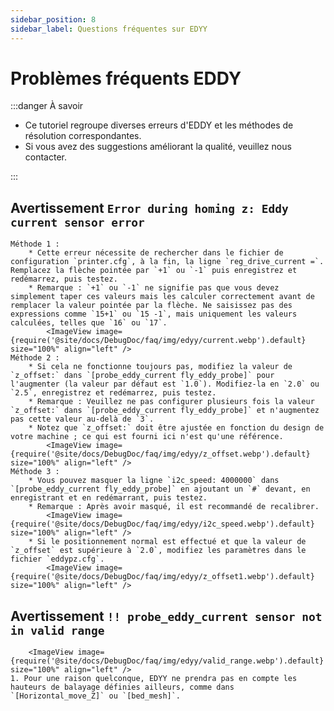 ```yaml
---
sidebar_position: 8
sidebar_label: Questions fréquentes sur EDYY
---
```


# Problèmes fréquents EDDY

:::danger À savoir

- Ce tutoriel regroupe diverses erreurs d'EDDY et les méthodes de résolution correspondantes.
- Si vous avez des suggestions améliorant la qualité, veuillez nous contacter.

:::

## Avertissement `Error during homing z: Eddy current sensor error`

    Méthode 1 :
        * Cette erreur nécessite de rechercher dans le fichier de configuration `printer.cfg`, à la fin, la ligne `reg_drive_current =`. Remplacez la flèche pointée par `+1` ou `-1` puis enregistrez et redémarrez, puis testez.
        * Remarque : `+1` ou `-1` ne signifie pas que vous devez simplement taper ces valeurs mais les calculer correctement avant de remplacer la valeur pointée par la flèche. Ne saisissez pas des expressions comme `15+1` ou `15 -1`, mais uniquement les valeurs calculées, telles que `16` ou `17`.
            <ImageView image={require('@site/docs/DebugDoc/faq/img/edyy/current.webp').default} size="100%" align="left" />
    Méthode 2 :
        * Si cela ne fonctionne toujours pas, modifiez la valeur de `z_offset:` dans `[probe_eddy_current fly_eddy_probe]` pour l'augmenter (la valeur par défaut est `1.0`). Modifiez-la en `2.0` ou `2.5`, enregistrez et redémarrez, puis testez.
        * Remarque : Veuillez ne pas configurer plusieurs fois la valeur `z_offset:` dans `[probe_eddy_current fly_eddy_probe]` et n'augmentez pas cette valeur au-delà de `3`.
        * Notez que `z_offset:` doit être ajustée en fonction du design de votre machine ; ce qui est fourni ici n'est qu'une référence.
            <ImageView image={require('@site/docs/DebugDoc/faq/img/edyy/z_offset.webp').default} size="100%" align="left" />
    Méthode 3 :
        * Vous pouvez masquer la ligne `i2c_speed: 4000000` dans `[probe_eddy_current fly_eddy_probe]` en ajoutant un `#` devant, en enregistrant et en redémarrant, puis testez.
        * Remarque : Après avoir masqué, il est recommandé de recalibrer.
            <ImageView image={require('@site/docs/DebugDoc/faq/img/edyy/i2c_speed.webp').default} size="100%" align="left" />
        * Si le positionnement normal est effectué et que la valeur de `z_offset` est supérieure à `2.0`, modifiez les paramètres dans le fichier `eddypz.cfg`.
            <ImageView image={require('@site/docs/DebugDoc/faq/img/edyy/z_offset1.webp').default} size="100%" align="left" />

## Avertissement `!! probe_eddy_current sensor not in valid range`
        <ImageView image={require('@site/docs/DebugDoc/faq/img/edyy/valid_range.webp').default} size="100%" align="left" />
    1. Pour une raison quelconque, EDYY ne prendra pas en compte les hauteurs de balayage définies ailleurs, comme dans `[Horizontal_move_Z]` ou `[bed_mesh]`.
